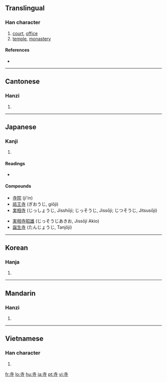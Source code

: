 ==Translingual==

===Han character===
{{Han char|rn=41|rad=寸|as=03|sn=6|four=4034<sub>1</sub>|canj=土木戈 (GDI)}}

# [[court]], [[office]]
# [[temple]], [[monastery]]

====References====
* {{Han ref|kx=0293.330|dkj=07414|dj=0581.080|hdz=10503.110|uh=5BFA|ud=23546|bh=A678|bd=42616}}

----

==Cantonese==

===Hanzi===
{{yue-hanzi|jyut=|y=ji6}}

# {{defn|Cantonese|sort=寸03}}

----

==Japanese==

===Kanji===
{{ja-kanji|grade=2|rs=寸03}}

# {{defn|Japanese}}

====Readings====
* {{ja-readings|on=[[じ]] (ji), [[し]] (shi)|kun=[[てら]] (tera)}}

====Compounds====
{{top2}}
* [[寺院]] (ji'in)
* [[祇王寺]] (ぎおうじ, giōji)
* [[実相寺]] (じっしょうじ, Jisshōji; じっそうじ, Jissōji; じつそうじ, Jitsusōji)
{{mid2}}
* [[実相寺昭雄]] (じっそうじあきお, Jissōji Akio)
* [[誕生寺]] (たんじょうじ, Tanjōji)
{{bottom}}

----

==Korean==

===Hanja===
{{ko-hanja|hangeul=[[사]], [[시]]|rv=sa, si|mr=sa, si}}

# {{defn|Korean|sort=寸03}}

----

==Mandarin==

===Hanzi===
{{cmn-hanzi|pin=[[sì]] ([[si4]])|wg=ssu<sup>4</sup>}}
# {{defn|Mandarin|sort=寸03}}
----
==Vietnamese==

===Han character===
{{vi-hantu|[[tự]]|rs=寸03}}

# {{defn|Vietnamese|sort=寸03}}

[[fr:寺]]
[[lo:寺]]
[[hu:寺]]
[[ja:寺]]
[[pt:寺]]
[[vi:寺]]